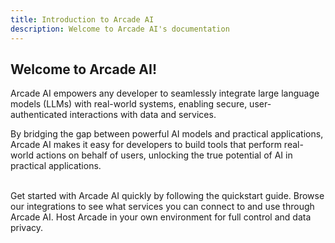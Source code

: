 ```yaml
---
title: Introduction to Arcade AI
description: Welcome to Arcade AI's documentation
---
```


## Welcome to Arcade AI!

Arcade AI empowers any developer to seamlessly integrate large language models (LLMs) with real-world systems, enabling secure, user-authenticated interactions with data and services.

By bridging the gap between powerful AI models and practical applications, Arcade AI makes it easy for developers to build tools that perform real-world actions on behalf of users, unlocking the true potential of AI in practical applications.

<br />

<Cards columns={3}>
  <Card icon="rocket" title="Quickstart" href="/home/quickstart">
    Get started with Arcade AI quickly by following the quickstart guide.
  </Card>
  <Card icon="tool" title="Integrations" href="/integrations">
    Browse our integrations to see what services you can connect to and use
    through Arcade AI.
  </Card>
  <Card icon="cloud" title="Deployment" href="/home/install/overview">
    Host Arcade in your own environment for full control and data privacy.
  </Card>
</Cards>

